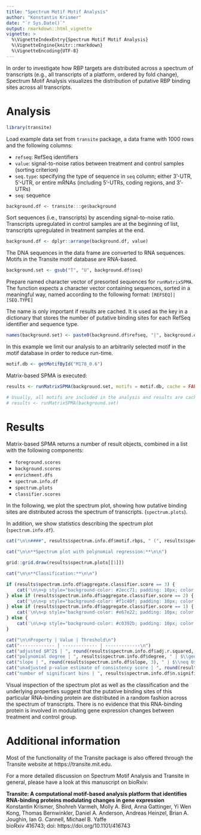 ```yaml
---
title: "Spectrum Motif Motif Analysis"
author: "Konstantin Krismer"
date: "`r Sys.Date()`"
output: rmarkdown::html_vignette
vignette: >
  %\VignetteIndexEntry{Spectrum Motif Motif Analysis}
  %\VignetteEngine{knitr::rmarkdown}
  %\VignetteEncoding{UTF-8}
---
```


In order to investigate how RBP targets are distributed across a spectrum of transcripts (e.g., all transcripts of a platform, ordered by fold change), Spectrum Motif Analysis visualizes the distribution of putative RBP binding sites across all transcripts.

# Analysis

```r
library(transite)
```

Load example data set from `transite` package, a data frame with 1000 rows and the following columns:

* `refseq`: RefSeq identifiers
* `value`: signal-to-noise ratios between treatment and control samples (sorting criterion)
* `seq.type`: specifying the type of sequence in `seq` column; either 3'-UTR, 5'-UTR, or entire mRNAs (including 5'-UTRs, coding regions, and 3'-UTRs)
* `seq`: sequence

```r
background.df <- transite:::ge$background
```

Sort sequences (i.e., transcripts) by ascending signal-to-noise ratio. Transcripts upregulated in control samples are at the beginning of list, transcripts upregulated in treatment samples at the end.

```r
background.df <- dplyr::arrange(background.df, value)
```

The DNA sequences in the data frame are converted to RNA sequences. Motifs in the Transite motif database are RNA-based.

```r
background.set <- gsub("T", "U", background.df$seq)
```

Prepare named character vector of presorted sequences for `runMatrixSPMA`. The function expects a character vector containing sequences, sorted in a meaningful way, named according to the following format: `[REFSEQ]|[SEQ.TYPE]`

The name is only important if results are cached. It is used as the key in a dictionary that stores the number of putative binding sites for each RefSeq identifier and sequence type.

```r
names(background.set) <- paste0(background.df$refseq, "|", background.df$seq.type)
```

In this example we limit our analysis to an arbitrarily selected motif in the motif database in order to reduce run-time.

```r
motif.db <- getMotifById("M178_0.6")
```

Matrix-based SPMA is executed:

```r
results <- runMatrixSPMA(background.set, motifs = motif.db, cache = FALSE)

# Usually, all motifs are included in the analysis and results are cached to make subsequent analyses more efficient.
# results <- runMatrixSPMA(background.set)
```

# Results

Matrix-based SPMA returns a number of result objects, combined in a list with the following components:

* `foreground.scores`
* `background.scores`
* `enrichment.dfs`
* `spectrum.info.df`
* `spectrum.plots`
* `classifier.scores`

In the following, we plot the spectrum plot, showing how putative binding sites are distributed across the spectrum of transcripts. (`spectrum.plots`).

In addition, we show statistics describing the spectrum plot (`spectrum.info.df`).

```r
cat("\n\n####", results$spectrum.info.df$motif.rbps, " (", results$spectrum.info.df$motif.id, ")\n\n", sep = "")
  
cat("\n\n**Spectrum plot with polynomial regression:**\n\n")

grid::grid.draw(results$spectrum.plots[[1]])

cat("\n\n**Classification:**\n\n")

if (results$spectrum.info.df$aggregate.classifier.score == 3) {
    cat('\n\n<p style="background-color: #2ecc71; padding: 10px; color: white; margin: 0">spectrum classification: non-random (3 out of 3 criteria met)</p>\n\n')
} else if (results$spectrum.info.df$aggregate.classifier.score == 2) {
    cat('\n\n<p style="background-color: #f1c40f; padding: 10px; color: white; margin: 0">spectrum classification: random (2 out of 3 criteria met)</p>\n\n')
} else if (results$spectrum.info.df$aggregate.classifier.score == 1) {
    cat('\n\n<p style="background-color: #e67e22; padding: 10px; color: white; margin: 0">spectrum classification: random (1 out of 3 criteria met)</p>\n\n')
} else {
    cat('\n\n<p style="background-color: #c0392b; padding: 10px; color: white; margin: 0">spectrum classification: random (0 out of 3 criteria met)</p>\n\n')
}

cat("\n\nProperty | Value | Threshold\n")
cat("------------- | ------------- | -------------\n")
cat("adjusted $R^2$ | ", round(results$spectrum.info.df$adj.r.squared, 3), " | $\\geq 0.4$ \n")
cat("polynomial degree | ", results$spectrum.info.df$degree, " | $\\geq 1$ \n")
cat("slope | ", round(results$spectrum.info.df$slope, 3), " | $\\neq 0$ \n")
cat("unadjusted p-value estimate of consistency score | ", round(results$spectrum.info.df$consistency.score.p.value, 7), " | $< 0.000005$ \n")
cat("number of significant bins | ", results$spectrum.info.df$n.significant, " | ", paste0("$\\geq ", floor(40 / 10), "$"), " \n\n")
```

Visual inspection of the spectrum plot as well as the classification and the underlying properties suggest that the putative binding sites of this particular RNA-binding protein are distributed in a random fashion across the spectrum of transcripts. There is no evidence that this RNA-binding protein is involved in modulating gene expression changes between treatment and control group.

# Additional information

Most of the functionality of the Transite package is also offered through the Transite website at https://transite.mit.edu.

For a more detailed discussion on Spectrum Motif Analysis and Transite in general, please have a look at this manuscript on bioRxiv:

**Transite: A computational motif-based analysis platform that identifies RNA-binding proteins modulating changes in gene expression**  
Konstantin Krismer, Shohreh Varmeh, Molly A. Bird, Anna Gattinger, Yi Wen Kong, Thomas Bernwinkler, Daniel A. Anderson, Andreas Heinzel, Brian A. Joughin, Ian G. Cannell, Michael B. Yaffe  
bioRxiv 416743; doi: https://doi.org/10.1101/416743

